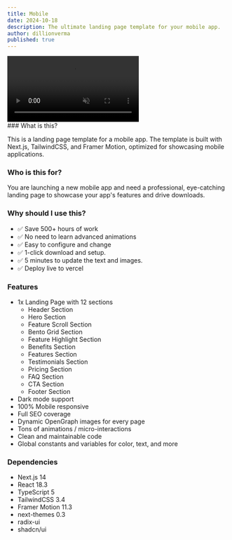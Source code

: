 ```yaml
---
title: Mobile
date: 2024-10-18
description: The ultimate landing page template for your mobile app.
author: dillionverma
published: true
---
```


<div className="flex max-w-[800px] flex-col gap-4">
  <video
    autoPlay
    loop
    muted
    src="/mobile-demo.mp4"
    className="w-full rounded-xl border"
  />
  <div className="flex w-full flex-col gap-2 sm:flex-row">
    <RepoDownload repo={"mobile-template"} owner={"magicuidesign"} />
    <TemplatePreview href="https://mobile-magicui.vercel.app/">
      Live Preview
    </TemplatePreview>
  </div>
</div>
### What is this?

This is a landing page template for a mobile app. The template is built with Next.js, TailwindCSS, and Framer Motion, optimized for showcasing mobile applications.

### Who is this for?

You are launching a new mobile app and need a professional, eye-catching landing page to showcase your app's features and drive downloads.

### Why should I use this?

- ✅ Save 500+ hours of work
- ✅ No need to learn advanced animations
- ✅ Easy to configure and change
- ✅ 1-click download and setup.
- ✅ 5 minutes to update the text and images.
- ✅ Deploy live to vercel

### Features

- 1x Landing Page with 12 sections
  - Header Section
  - Hero Section
  - Feature Scroll Section
  - Bento Grid Section
  - Feature Highlight Section
  - Benefits Section
  - Features Section
  - Testimonials Section
  - Pricing Section
  - FAQ Section
  - CTA Section
  - Footer Section
- Dark mode support
- 100% Mobile responsive
- Full SEO coverage
- Dynamic OpenGraph images for every page
- Tons of animations / micro-interactions
- Clean and maintainable code
- Global constants and variables for color, text, and more

### Dependencies

- Next.js 14
- React 18.3
- TypeScript 5
- TailwindCSS 3.4
- Framer Motion 11.3
- next-themes 0.3
- radix-ui
- shadcn/ui
